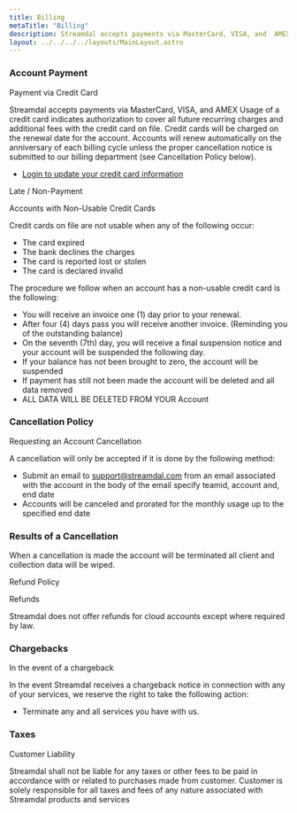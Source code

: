 ```yaml
---
title: Billing
metaTitle: "Billing"
description: Streamdal accepts payments via MasterCard, VISA, and  AMEX Usage of a credit card indicates authorization to cover all future recurring charges and additional fees with the credit card on file. Credit cards will be charged on the renewal date for the account.
layout: ../../../../layouts/MainLayout.astro
---
```


### Account Payment

Payment via Credit Card

Streamdal accepts payments via MasterCard, VISA, and AMEX Usage of a credit card indicates authorization to cover all future recurring charges and additional fees with the credit card on file. Credit cards will be charged on the renewal date for the account. Accounts will renew automatically on the anniversary of each billing cycle unless the proper cancellation notice is submitted to our billing department (see Cancellation Policy below).

- [Login to update your credit card information](https://console.streamdal.com/account/billing)

Late / Non-Payment

Accounts with Non-Usable Credit Cards

Credit cards on file are not usable when any of the following occur:

- The card expired
- The bank declines the charges
- The card is reported lost or stolen
- The card is declared invalid

The procedure we follow when an account has a non-usable credit card is the following:

- You will receive an invoice one (1) day prior to your renewal.
- After four (4) days pass you will receive another invoice. (Reminding you of the outstanding balance)
- On the seventh (7th) day, you will receive a final suspension notice and your account will be suspended the following day.
- If your balance has not been brought to zero, the account will be suspended
- If payment has still not been made the account will be deleted and all data removed
- ALL DATA WILL BE DELETED FROM YOUR Account

### Cancellation Policy

Requesting an Account Cancellation

A cancellation will only be accepted if it is done by the following method:

- Submit an email to support@streamdal.com from an email associated with the account in the body of the email specify teamid, account and, end date
- Accounts will be canceled and prorated for the monthly usage up to the specified end date

### Results of a Cancellation

When a cancellation is made the account will be terminated all client and collection data will be wiped.

Refund Policy

Refunds

Streamdal does not offer refunds for cloud accounts except where required by law.

### Chargebacks

In the event of a chargeback

In the event Streamdal receives a chargeback notice in connection with any of your services, we reserve the right to take the following action:

- Terminate any and all services you have with us.

### Taxes

Customer Liability

Streamdal shall not be liable for any taxes or other fees to be paid in accordance with or related to purchases made from customer. Customer is solely responsible for all taxes and fees of any nature associated with Streamdal products and services
